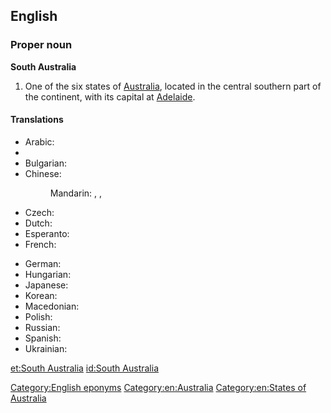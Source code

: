 {{wikipedia}}
==English==

===Proper noun===
'''South Australia'''

# One of the six states of [[Australia]], located in the central southern part of the continent, with its capital at [[Adelaide]].

====Translations====
{{trans-top|state of Australia}}
* Arabic: {{t-|ar|جنوب أستراليا|f|tr=junuub 'ustraalia|sc=Arab}}
* {{trreq|Armenian}}
* Bulgarian: {{t-|bg|Южна Австралия|f|tr=Júžna Avstrálija|sc=Cyrl}}
* Chinese:
*: Mandarin: {{t|zh|南澳大利亞|sc=Hani}}, {{t|zh|南澳大利亚|tr=Nán Àodàlìyà|sc=Hani}}, {{t|zh|南澳洲|tr=Nán Àozhōu|sc=Hani}}
* Czech: {{t-|cs|Jižní Austrálie|f}}
* Dutch: {{t+|nl|Zuid-Australië}}
* Esperanto: {{t-|eo|Suda Aŭstralio}}
* French: {{t+|fr|Australie-Méridionale|f}}
{{trans-mid}}
* German: {{t-|de|South Australia|n}}
* Hungarian: {{t-|hu|Dél-Ausztrália}}
* Japanese: {{t-|ja|南オーストラリア|tr=Minami Ōsutoraria|sc=Jpan}}
* Korean: {{t-|ko|사우스 오스트 레일 리아|tr=Sauseu Oseuteureillia|sc=Kore}}
* Macedonian: {{t-|mk|Јужна Австралија|f|tr=Júžna Avstrálija}}
* Polish: {{t-|pl|Australia Południowa|f}}
* Russian: {{t-|ru|Южная Австралия|f|tr=Júžnaja Avstrálija}}
* Spanish: {{t-|es|Australia Meridional|f}}
* Ukrainian: {{t-|uk|Південна Австралія|f|tr=Pivdénna Avstrálija|sc=Cyrl}}
{{trans-bottom}}

[[Category:English eponyms]]
[[Category:en:Australia]]
[[Category:en:States of Australia]]

[[et:South Australia]]
[[id:South Australia]]